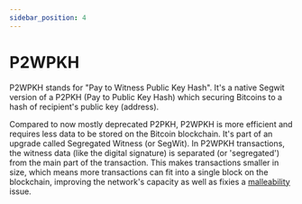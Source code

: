 ```yaml
---
sidebar_position: 4
---
```


# P2WPKH

P2WPKH stands for "Pay to Witness Public Key Hash". It's a native Segwit version of a P2PKH (Pay to Public Key Hash)
which securing Bitcoins to a hash of recipient's public key (address).

Compared to now mostly deprecated P2PKH, P2WPKH is more efficient and requires less data to be stored on the Bitcoin
blockchain. It's part of an upgrade called Segregated Witness (or SegWit). In P2WPKH transactions, the witness data
(like the digital signature) is separated (or 'segregated') from the main part of the transaction. This makes
transactions smaller in size, which means more transactions can fit into a single block on the blockchain, improving
the network's capacity as well as fixies a [malleability](https://en.bitcoin.it/wiki/Transaction_malleability) issue.


<MalleabilityInfo />


<HelpWanted />
